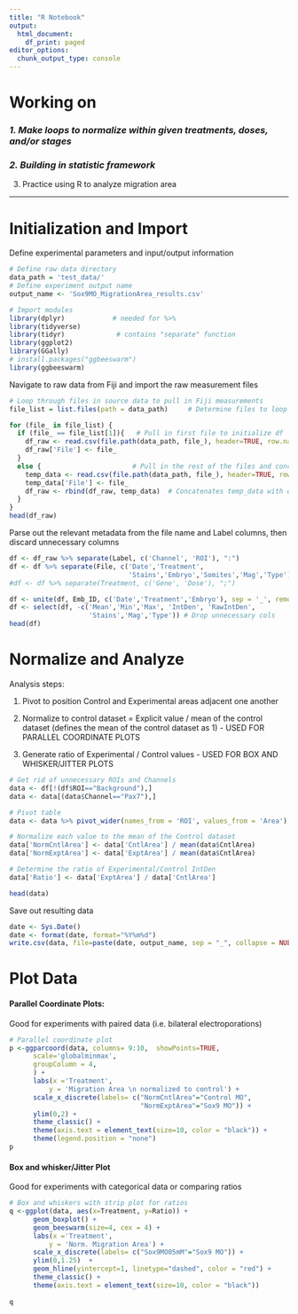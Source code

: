 ```yaml
---
title: "R Notebook"
output:
  html_document:
    df_print: paged
editor_options:
  chunk_output_type: console
---
```


# Working on

### *1. Make loops to normalize within given treatments, doses, and/or stages*

### *2. Building in statistic framework*

3.  Practice using R to analyze migration area

------------------------------------------------------------------------

# Initialization and Import

Define experimental parameters and input/output information

```r
# Define raw data directory
data_path = 'test_data/'
# Define experiment output name
output_name <- 'Sox9MO_MigrationArea_results.csv'

# Import modules
library(dplyr)            # needed for %>%
library(tidyverse)
library(tidyr)             # contains "separate" function
library(ggplot2)
library(GGally)
# install.packages("ggbeeswarm")
library(ggbeeswarm)

```

Navigate to raw data from Fiji and import the raw measurement files

```r
# Loop through files in source data to pull in Fiji measurements
file_list = list.files(path = data_path)     # Determine files to loop through

for (file_ in file_list) {
  if (file_ == file_list[1]){   # Pull in first file to initialize df
    df_raw <- read.csv(file.path(data_path, file_), header=TRUE, row.names=1)
    df_raw['File'] <- file_
  }
  else {                       # Pull in the rest of the files and concatenate
    temp_data <- read.csv(file.path(data_path, file_), header=TRUE, row.names=1)
    temp_data['File'] <- file_
    df_raw <- rbind(df_raw, temp_data)  # Concatenates temp_data with df
  }
}
head(df_raw)
```

Parse out the relevant metadata from the file name and Label columns, then discard unnecessary columns

```r
df <- df_raw %>% separate(Label, c('Channel', 'ROI'), ":")
df <- df %>% separate(File, c('Date','Treatment',
                              'Stains','Embryo','Somites','Mag','Type'), "_")
#df <- df %>% separate(Treatment, c('Gene', 'Dose'), ";")

df <- unite(df, Emb_ID, c('Date','Treatment','Embryo'), sep = '_', remove = FALSE)
df <- select(df, -c('Mean','Min','Max', 'IntDen', 'RawIntDen',
                    'Stains','Mag','Type')) # Drop unnecessary cols
head(df)
```

# Normalize and Analyze

Analysis steps:

1.  Pivot to position Control and Experimental areas adjacent one another

2.  Normalize to control dataset = Explicit value / mean of the control dataset (defines the mean of the control dataset as 1) - USED FOR PARALLEL COORDINATE PLOTS

3.  Generate ratio of Experimental / Control values - USED FOR BOX AND WHISKER/JITTER PLOTS

```r
# Get rid of unnecessary ROIs and Channels
data <- df[!(df$ROI=="Background"),]
data <- data[(data$Channel=="Pax7"),]

# Pivot table
data <- data %>% pivot_wider(names_from = 'ROI', values_from = 'Area')

# Normalize each value to the mean of the Control dataset
data['NormCntlArea'] <- data['CntlArea'] / mean(data$CntlArea)
data['NormExptArea'] <- data['ExptArea'] / mean(data$CntlArea)

# Determine the ratio of Experimental/Control IntDen
data['Ratio'] <- data['ExptArea'] / data['CntlArea']

head(data)
```

Save out resulting data

```r
date <- Sys.Date()
date <- format(date, format="%Y%m%d")
write.csv(data, file=paste(date, output_name, sep = "_", collapse = NULL))
```

# Plot Data

#### Parallel Coordinate Plots:

Good for experiments with paired data (i.e. bilateral electroporations)

```r
# Parallel coordinate plot
p <-ggparcoord(data, columns= 9:10,  showPoints=TRUE, 
      scale='globalminmax',
      groupColumn = 4,
      ) +
      labs(x ='Treatment', 
          y = 'Migration Area \n normalized to control') +
      scale_x_discrete(labels= c("NormCntlArea"="Control MO",
                                 "NormExptArea"="Sox9 MO")) +
      ylim(0,2) +
      theme_classic() +
      theme(axis.text = element_text(size=10, color = "black")) +
      theme(legend.position = "none")
p
```

#### Box and whisker/Jitter Plot

Good for experiments with categorical data or comparing ratios

```r
# Box and whiskers with strip plot for ratios
q <-ggplot(data, aes(x=Treatment, y=Ratio)) +
      geom_boxplot() +
      geom_beeswarm(size=4, cex = 4) +
      labs(x ='Treatment', 
          y = 'Norm. Migration Area') +
      scale_x_discrete(labels= c("Sox9MO05mM"="Sox9 MO")) +
      ylim(0,1.25)  +
      geom_hline(yintercept=1, linetype="dashed", color = "red") +
      theme_classic() +
      theme(axis.text = element_text(size=10, color = "black"))
    
q
```
